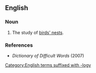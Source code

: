 ==English==

===Noun===
{{en-noun|-}}

# The study of [[bird's nest|birds' nests]].

===References===
* ''Dictionary of Difficult Words'' (2007)

[[Category:English terms suffixed with -logy]]